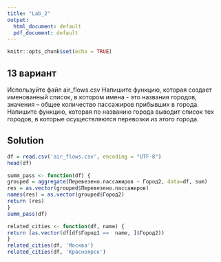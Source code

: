 ```yaml
---
title: "Lab_2"
output:
  html_document: default
  pdf_document: default
---
```


```r
knitr::opts_chunk$set(echo = TRUE)
```

## 13 вариант
Используйте файл air_flows.csv
Напишите функцию, которая создает именованный список, в котором имена - это названия городов, значения – общее количество пассажиров прибывших в города. Напишите функцию, которая по названию города выводит список тех городов, в которые осуществляются перевозки из этого города. 

## Solution

```r
df = read.csv('air_flows.csv', encoding = "UTF-8")
head(df)
```
```r
summ_pass <- function(df) {
grouped = aggregate(Перевезено.пассажиров ~ Город2, data=df, sum)
res = as.vector(grouped$Перевезено.пассажиров)
names(res) = as.vector(grouped$Город2)
return (res)
}
summ_pass(df)
```
```r
related_cities <- function(df, name) {
return (as.vector(df[df$Город1 ==  name, ]$Город2))
}
related_cities(df, 'Москва')
related_cities(df, 'Красноярск')
```
